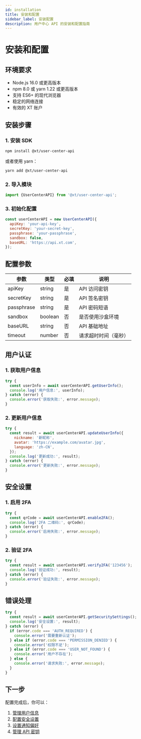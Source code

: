 ```yaml
---
id: installation
title: 安装和配置
sidebar_label: 安装配置
description: 用户中心 API 的安装和配置指南
---
```


# 安装和配置

## 环境要求

- Node.js 16.0 或更高版本
- npm 8.0 或 yarn 1.22 或更高版本
- 支持 ES6+ 的现代浏览器
- 稳定的网络连接
- 有效的 XT 账户

## 安装步骤

### 1. 安装 SDK

```bash
npm install @xt/user-center-api
```

或者使用 yarn：

```bash
yarn add @xt/user-center-api
```

### 2. 导入模块

```javascript
import {UserCenterAPI} from '@xt/user-center-api';
```

### 3. 初始化配置

```javascript
const userCenterAPI = new UserCenterAPI({
  apiKey: 'your-api-key',
  secretKey: 'your-secret-key',
  passphrase: 'your-passphrase',
  sandbox: false,
  baseURL: 'https://api.xt.com',
});
```

## 配置参数

| 参数       | 类型    | 必填 | 说明                 |
| ---------- | ------- | ---- | -------------------- |
| apiKey     | string  | 是   | API 访问密钥         |
| secretKey  | string  | 是   | API 签名密钥         |
| passphrase | string  | 是   | API 密码短语         |
| sandbox    | boolean | 否   | 是否使用沙盒环境     |
| baseURL    | string  | 否   | API 基础地址         |
| timeout    | number  | 否   | 请求超时时间（毫秒） |

## 用户认证

### 1. 获取用户信息

```javascript
try {
  const userInfo = await userCenterAPI.getUserInfo();
  console.log('用户信息:', userInfo);
} catch (error) {
  console.error('获取失败:', error.message);
}
```

### 2. 更新用户信息

```javascript
try {
  const result = await userCenterAPI.updateUserInfo({
    nickname: '新昵称',
    avatar: 'https://example.com/avatar.jpg',
    language: 'zh-CN',
  });
  console.log('更新成功:', result);
} catch (error) {
  console.error('更新失败:', error.message);
}
```

## 安全设置

### 1. 启用 2FA

```javascript
try {
  const qrCode = await userCenterAPI.enable2FA();
  console.log('2FA 二维码:', qrCode);
} catch (error) {
  console.error('启用失败:', error.message);
}
```

### 2. 验证 2FA

```javascript
try {
  const result = await userCenterAPI.verify2FA('123456');
  console.log('验证成功:', result);
} catch (error) {
  console.error('验证失败:', error.message);
}
```

## 错误处理

```javascript
try {
  const result = await userCenterAPI.getSecuritySettings();
  console.log('安全设置:', result);
} catch (error) {
  if (error.code === 'AUTH_REQUIRED') {
    console.error('需要重新认证');
  } else if (error.code === 'PERMISSION_DENIED') {
    console.error('权限不足');
  } else if (error.code === 'USER_NOT_FOUND') {
    console.error('用户不存在');
  } else {
    console.error('请求失败:', error.message);
  }
}
```

## 下一步

配置完成后，你可以：

1. [管理用户信息](./account-management)
2. [配置安全设置](./security-settings)
3. [设置通知偏好](./notification-preferences)
4. [管理 API 密钥](./api-key-management)
